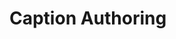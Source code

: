 # Caption Authoring

<ToBePolishedAfterTranslation />

<OriginalSource
  title="Caption Authoring"
  url="https://developer.apple.com/documentation/avfoundation/media_reading_and_writing/caption_authoring"
  summary="以行业标准格式创建字幕和副标题"
/>
